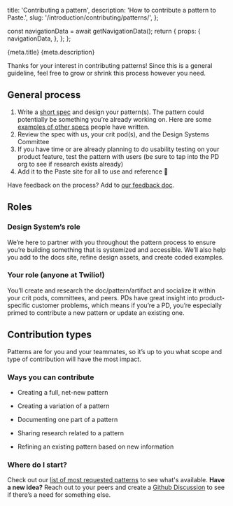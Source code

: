   title: 'Contributing a pattern',
  description: 'How to contribute a pattern to Paste.',
  slug: '/introduction/contributing/patterns/',
};



  const navigationData = await getNavigationData();
  return {
    props: {
      navigationData,
    },
  };
};


<content>
  <PageHeader>
    <PageHeaderDetails>
      <PageHeaderHeading>{meta.title}</PageHeaderHeading>
      <PageHeaderParagraph>{meta.description}</PageHeaderParagraph>
    </PageHeaderDetails>
  </PageHeader>
</content>

<contentwrapper>

<PageAside data={mdxHeadings} />

<content>

Thanks for your interest in contributing patterns! Since this is a general guideline, feel free to grow or shrink this process however you need.

## General process

1. Write a [short spec](https://docs.google.com/document/d/1SSIURVMzlGbANyvtYlU61ZdDaSqF2QigFdFZuSnYSkk/edit) and design your pattern(s). The pattern could potentially be something you’re already working on. Here are some [examples of other specs](https://drive.google.com/drive/folders/1zae55uF3M-s4QUDsGMtwHLbmi31wmJ54?usp=sharing) people have written.
2. Review the spec with us, your crit pod(s), and the Design Systems Committee
3. If you have time or are already planning to do usability testing on your product feature, test the pattern with users (be sure to tap into the PD org to see if research exists already)
4. Add it to the Paste site for all to use and reference 🎉

Have feedback on the process? Add to [our feedback doc](https://docs.google.com/document/d/1N_edYt6O9_2DpJi0kwvU0Fjaxur-voEOi89YzP2qyOE/edit#).

## Roles

### Design System’s role

We’re here to partner with you throughout the pattern process to ensure you’re building something that is systemized and accessible. We’ll also help you add to the docs site, refine design assets, and create coded examples.

### Your role (anyone at Twilio!)

You’ll create and research the doc/pattern/artifact and socialize it within your crit pods, committees, and peers. PDs have great insight into product-specific customer problems, which means if you’re a PD, you’re especially primed to contribute a new pattern or update an existing one.

## Contribution types

Patterns are for you and your teammates, so it’s up to you what scope and type of contribution will have the most impact.

### Ways you can contribute

- Creating a full, net-new pattern

- Creating a variation of a pattern

- Documenting one part of a pattern

- Sharing research related to a pattern

- Refining an existing pattern based on new information

### Where do I start?

Check out our [list of most requested patterns](/patterns#patterns) to see what's available. <strong>Have a new idea?</strong> Reach out to your peers and create a [Github Discussion](https://github.com/twilio-labs/paste/discussions) to see if there’s a need for something else.

</content>

</contentwrapper>
